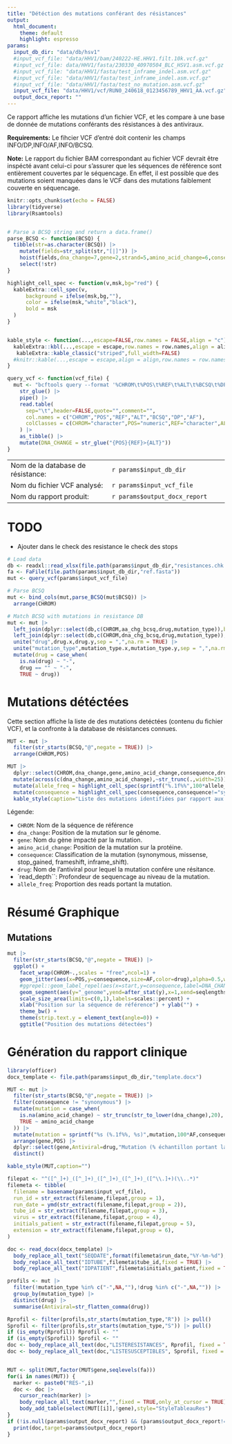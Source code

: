 ```yaml
---
title: "Détéction des mutations conférant des résistances"
output:
  html_document: 
    theme: default
    highlight: espresso
params:
  input_db_dir: "data/db/hsv1"
  #input_vcf_file: "data/HHV1/bam/240222-HE.HHV1.filt.10k.vcf.gz"
  #input_vcf_file: data/HHV1/fasta/230330_40970504_BLC_HSV1.asm.vcf.gz
  #input_vcf_file: "data/HHV1/fasta/test_inframe_indel.asm.vcf.gz"
  #input_vcf_file: "data/HHV1/fasta/test_inframe_indel.asm.vcf.gz"
  #input_vcf_file: "data/HHV1/fasta/test_no_mutation.asm.vcf.gz"
  input_vcf_file: "data/HHV1/vcf/RUN0_240618_0123456789_HHV1_AA.vcf.gz"
  output_docx_report: ""
---
```




Ce rapport affiche les mutations d'un fichier VCF, et les compare à une base de 
donnée de mutations conférants des résistances à des antiviraux.

**Requirements:** Le fihcier VCF d'entré doit contenir les champs INFO/DP,INFO/AF,INFO/BCSQ.

**Note:** Le rapport du fichier BAM correspondant au fichier VCF devrait être inspécté avant celui-ci pour s'assurer que les séquences de référence sont entièrement couvertes par le séquencage. En effet, il est possible que des mutations soient manquées dans le VCF dans des mutations faiblement couverte en séquencage.

 
```r
knitr::opts_chunk$set(echo = FALSE)
library(tidyverse)
library(Rsamtools)


# Parse a BCSQ string and return a data.frame()
parse_BCSQ <- function(BCSQ) {
  tibble(str=as.character(BCSQ)) |>
    mutate(fields=str_split(str,"[|]")) |>
    hoist(fields,dna_change=7,gene=2,strand=5,amino_acid_change=6,consequence=1,transcript=3,biotype=4,.ptype = character()) |>
    select(!str)
}

highlight_cell_spec <- function(v,msk,bg="red") {
  kableExtra::cell_spec(v,
      background = ifelse(msk,bg,""),
      color = ifelse(msk,"white","black"),
      bold = msk
  )
}


kable_style <- function(...,escape=FALSE,row.names = FALSE,align = "c") {
  kableExtra::kbl(...,escape = escape,row.names = row.names,align = align) |>
   kableExtra::kable_classic("striped",full_width=FALSE)
  #knitr::kable(...,escape = escape,align = align,row.names = row.names)
}

query_vcf <- function(vcf_file) {
  mut <- "bcftools query --format '%CHROM\t%POS\t%REF\t%ALT\t%BCSQ\t%DP\t%AF\n' '{vcf_file}'" |>
    str_glue() |>
    pipe() |>
    read.table(
      sep="\t",header=FALSE,quote="",comment="",
      col.names = c("CHROM","POS","REF","ALT","BCSQ","DP","AF"),
      colClasses = c(CHROM="character",POS="numeric",REF="character",ALT="character",BCSQ="character",DP="numeric",AF="numeric")
    ) |>
    as_tibble() |>
    mutate(DNA_CHANGE = str_glue("{POS}{REF}>{ALT}"))
}
```

|                                   |                                         |
|-----------------------------------|-----------------------------------------|
| Nom de la database de résistance: | ``r params$input_db_dir``               |
| Nom du fichier VCF analysé:       | ``r params$input_vcf_file``             |
| Nom du rapport produit:           | ``r params$output_docx_report``         |

# TODO

 - Ajouter dans le check des resistance le check des stops

```r
# Load data
db <- readxl::read_xlsx(file.path(params$input_db_dir,"resistances.chk.xlsx"))
fa <- FaFile(file.path(params$input_db_dir,"ref.fasta"))
mut <- query_vcf(params$input_vcf_file)

# Parse BCSQ
mut <- bind_cols(mut,parse_BCSQ(mut$BCSQ)) |>
  arrange(CHROM)

# Match BCSQ with mutations in resistance DB
mut <- mut |>
  left_join(dplyr::select(db,c(CHROM,aa_chg_bcsq,drug,mutation_type)),by=c("CHROM","amino_acid_change"="aa_chg_bcsq")) |>
  left_join(dplyr::select(db,c(CHROM,dna_chg_bcsq,drug,mutation_type)),by=c("CHROM","dna_change"="dna_chg_bcsq")) |>
  unite("drug",drug.x,drug.y,sep = ",",na.rm = TRUE) |>
  unite("mutation_type",mutation_type.x,mutation_type.y,sep = ",",na.rm = TRUE) |>
  mutate(drug = case_when(
    is.na(drug) ~ "-",
    drug == "" ~ "-",
    TRUE ~ drug))
```










# Mutations détéctées

Cette section affiche la liste de des mutations detéctées (contenu du fichier VCF),
et la confronte à la database de résistances connues.

```r
MUT <- mut |> 
  filter(str_starts(BCSQ,"@",negate = TRUE)) |>
  arrange(CHROM,POS)

MUT |>
  dplyr::select(CHROM,dna_change,gene,amino_acid_change,consequence,drug,mutation_type,read_depth=DP,allele_freq=AF) |>
  mutate(across(c(dna_change,amino_acid_change),~str_trunc(.,width=25))) |>
  mutate(allele_freq = highlight_cell_spec(sprintf("%.1f%%",100*allele_freq),allele_freq<0.5,bg="#2E8B57")) |>
  mutate(consequence = highlight_cell_spec(consequence,consequence!="synonymous")) |>
  kable_style(caption="Liste des mutations identifiées par rapport aux références")
```

Légende:

 - `CHROM`: Nom de la séquence de référence
 - `dna_change`: Position de la mutation sur le génome.
 - `gene`: Nom du gène impacté par la mutation.
 - `amino_acid_change`: Position de la mutation sur la protéine.
 - `consequence`: Classification de la mutation (synonymous, missense, stop_gained, frameshift, inframe_shift).
 - `drug`: Nom de l'antiviral pour lequel la mutation confére une résitance.
 - `read_depth``: Profondeur de sequencage au niveau de la mutation.
 - `allele_freq`: Proportion des reads portant la mutation.


# Résumé Graphique {.tabset}

## Mutations

```r
mut |>
  filter(str_starts(BCSQ,"@",negate = TRUE)) |>
  ggplot() + 
    facet_wrap(CHROM~.,scales = "free",ncol=1) +
    geom_jitter(aes(x=POS,y=consequence,size=AF,color=drug),alpha=0.5,width = 0,height=0.3) +
    #ggrepel::geom_label_repel(aes(x=start,y=consequence,label=DNA_CHANGE),size=2) +
    geom_segment(aes(y="_genome",yend=after_stat(y),x=1,xend=seqlengths),data=as.data.frame(seqinfo(fa)) |> rownames_to_column("CHROM")) +
    scale_size_area(limits=c(0,1),labels=scales::percent) + 
    xlab("Position sur la séquence de référence") + ylab("") +
    theme_bw() +
    theme(strip.text.y = element_text(angle=0)) +
    ggtitle("Position des mutations détectées")
```





# Génération du rapport clinique

```r
library(officer)
docx_template <- file.path(params$input_db_dir,"template.docx")

MUT <- mut |> 
  filter(str_starts(BCSQ,"@",negate = TRUE)) |>
  filter(consequence != "synonymous") |>
  mutate(mutation = case_when(
    is.na(amino_acid_change) ~ str_trunc(str_to_lower(dna_change),20),
    TRUE ~ amino_acid_change
  )) |>
  mutate(mutation = sprintf("%s (%.1f%%, %s)",mutation,100*AF,consequence)) |>
  arrange(gene,POS) |>
  dplyr::select(gene,Antiviral=drug,"Mutation (% échantillon portant la mutation)"=mutation,"Type de mutation"=mutation_type) |>
  distinct()

kable_style(MUT,caption="")
```


```r
filepat <- "^([^_]+)_([^_]+)_([^_]+)_([^_]+)_([^\\.]+)(\\..*)"
filemeta <- tibble(
  filename = basename(params$input_vcf_file),
  run_id = str_extract(filename,filepat,group = 1),
  run_date = ymd(str_extract(filename,filepat,group = 2)),
  tube_id = str_extract(filename,filepat,group = 3),
  virus = str_extract(filename,filepat,group = 4),
  initials_patient = str_extract(filename,filepat,group = 5),
  extension = str_extract(filename,filepat,group = 6),
)

doc <- read_docx(docx_template) |>
  body_replace_all_text("SEQDATE",format(filemeta$run_date,"%Y-%m-%d"),fixed = TRUE) |>
  body_replace_all_text("IDTUBE",filemeta$tube_id,fixed = TRUE) |>
  body_replace_all_text("IDPATIENT",filemeta$initials_patient,fixed = TRUE)

profils <- mut |> 
  filter(!mutation_type %in% c("-",NA,""),!drug %in% c("-",NA,"")) |> 
  group_by(mutation_type) |> 
  distinct(drug) |>
  summarise(Antiviral=str_flatten_comma(drug))

Rprofil <- filter(profils,str_starts(mutation_type,"R")) |> pull()
Sprofil <- filter(profils,str_starts(mutation_type,"S")) |> pull()
if (is_empty(Rprofil)) Rprofil <- ""
if (is_empty(Sprofil)) Sprofil <- ""
doc <- body_replace_all_text(doc,"LISTERESISTANCES", Rprofil, fixed = TRUE)
doc <- body_replace_all_text(doc,"LISTESUSCEPTIBLES", Sprofil, fixed = TRUE) 


MUT <- split(MUT,factor(MUT$gene,seqlevels(fa)))
for(i in names(MUT)) {
  marker <- paste0("RES-",i)
  doc <- doc |>
    cursor_reach(marker) |>
    body_replace_all_text(marker,"",fixed = TRUE,only_at_cursor = TRUE) |>
    body_add_table(select(MUT[[i]],!gene),style="StyleTableauRes")
}
if (!is.null(params$output_docx_report) && (params$output_docx_report!="")) {
  print(doc,target=params$output_docx_report)
}
```

